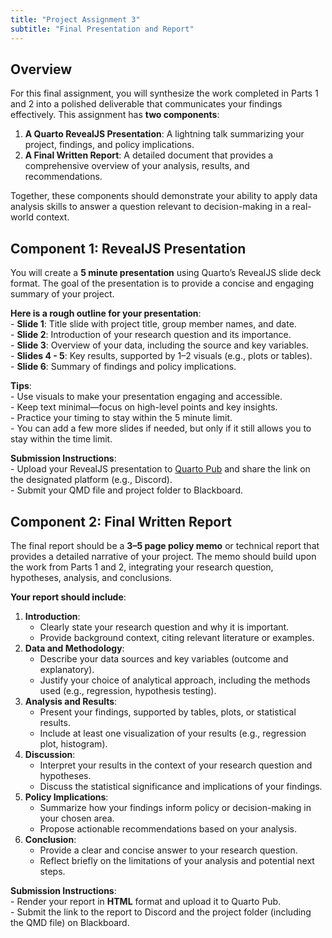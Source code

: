 ```yaml
---
title: "Project Assignment 3"
subtitle: "Final Presentation and Report"
---
```


## Overview  

For this final assignment, you will synthesize the work completed in Parts 1 and 2 into a polished deliverable that communicates your findings effectively. This assignment has **two components**:  

1. **A Quarto RevealJS Presentation**: A lightning talk summarizing your project, findings, and policy implications.  
2. **A Final Written Report**: A detailed document that provides a comprehensive overview of your analysis, results, and recommendations.  

Together, these components should demonstrate your ability to apply data analysis skills to answer a question relevant to decision-making in a real-world context.  

## Component 1: RevealJS Presentation  

You will create a **5 minute presentation** using Quarto's RevealJS slide deck format. The goal of the presentation is to provide a concise and engaging summary of your project.  

**Here is a rough outline for your presentation**:  
- **Slide 1**: Title slide with project title, group member names, and date.  
- **Slide 2**: Introduction of your research question and its importance.  
- **Slide 3**: Overview of your data, including the source and key variables.  
- **Slides 4 - 5**: Key results, supported by 1–2 visuals (e.g., plots or tables).  
- **Slide 6**: Summary of findings and policy implications.  

**Tips**:  
- Use visuals to make your presentation engaging and accessible.  
- Keep text minimal—focus on high-level points and key insights.  
- Practice your timing to stay within the 5 minute limit.  
- You can add a few more slides if needed, but only if it still allows you to stay within the time limit.

**Submission Instructions**:  
- Upload your RevealJS presentation to [Quarto Pub](https://quartopub.com/) and share the link on the designated platform (e.g., Discord).  
- Submit your QMD file and project folder to Blackboard.  

## Component 2: Final Written Report  

The final report should be a **3–5 page policy memo** or technical report that provides a detailed narrative of your project. The memo should build upon the work from Parts 1 and 2, integrating your research question, hypotheses, analysis, and conclusions.  

**Your report should include**:  

1. **Introduction**:  
   - Clearly state your research question and why it is important.  
   - Provide background context, citing relevant literature or examples.  

2. **Data and Methodology**:  
   - Describe your data sources and key variables (outcome and explanatory).  
   - Justify your choice of analytical approach, including the methods used (e.g., regression, hypothesis testing).  

3. **Analysis and Results**:  
   - Present your findings, supported by tables, plots, or statistical results.  
   - Include at least one visualization of your results (e.g., regression plot, histogram).  

4. **Discussion**:  
   - Interpret your results in the context of your research question and hypotheses.  
   - Discuss the statistical significance and implications of your findings.  

5. **Policy Implications**:  
   - Summarize how your findings inform policy or decision-making in your chosen area.  
   - Propose actionable recommendations based on your analysis.  

6. **Conclusion**:  
   - Provide a clear and concise answer to your research question.  
   - Reflect briefly on the limitations of your analysis and potential next steps.  

**Submission Instructions**:  
- Render your report in **HTML** format and upload it to Quarto Pub.  
- Submit the link to the report to Discord and the project folder (including the QMD file) on Blackboard.  


